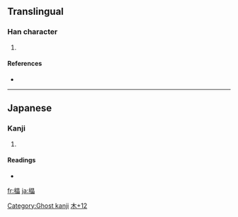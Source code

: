 ==Translingual==

===Han character===
{{Han char|rn=75|rad=木|as=12|sn=16|four=|canj=木日日日 (DAAA)}}

# {{defn|Han|sort=木12}}

====References====
* {{Han ref|kx=0555.311|hdz=21291.111|uh=6A78|ud=27256}}

----

==Japanese==

===Kanji===
{{ja-kanji|grade=|rs=木12}}

# {{defn|Japanese|sort=木12}}

====Readings====
* {{ja-readings|on=[[しょう]] (shō)|kun=}}

[[Category:Ghost kanji]]
[[Category:Japanese-only CJKV Characters|木+12]]

[[fr:橸]]
[[ja:橸]]